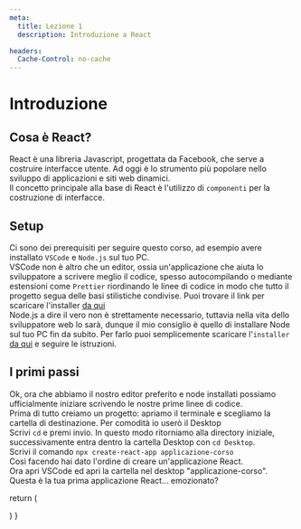 ```yaml
---
meta:
  title: Lezione 1
  description: Introduzione a React

headers:
  Cache-Control: no-cache
---
```


# Introduzione

## Cosa è React?

React è una libreria Javascript, progettata da Facebook, che serve a
costruire interfacce utente. Ad oggi è lo strumento più popolare nello
sviluppo di applicazioni e siti web dinamici.\
Il concetto principale alla base di React è l'utilizzo di `componenti` per la
costruzione di interfacce.

## Setup

Ci sono dei prerequisiti per seguire questo corso, ad esempio avere
installato `VSCode` e `Node.js` sul tuo PC.\
VSCode non è altro che un editor, ossia un'applicazione che aiuta lo sviluppatore
a scrivere meglio il codice, spesso autocompilando o mediante estensioni come
`Prettier` riordinando le linee di codice in modo che tutto il progetto segua
delle basi stilistiche condivise. Puoi trovare il link per scaricare l'installer
[da qui](https://code.visualstudio.com/)\
Node.js a dire il vero non è strettamente necessario, tuttavia nella vita
dello sviluppatore web lo sarà, dunque il mio consiglio è quello di
installare Node sul tuo PC fin da subito. Per farlo puoi semplicemente
scaricare l'`installer` [da qui](https://nodejs.org/en/) e seguire le
istruzioni.

## I primi passi

Ok, ora che abbiamo il nostro editor preferito e node installati possiamo
ufficialmente iniziare scrivendo le nostre prime linee di codice.\
Prima di tutto creiamo un progetto: apriamo il terminale e scegliamo la cartella
di destinazione. Per comodità io userò il Desktop\
Scrivi `cd` e premi invio. In questo modo ritorniamo alla directory
iniziale, successivamente entra dentro la cartella Desktop con
`cd Desktop`.\
Scrivi il comando `npx create-react-app applicazione-corso`\
Così facendo hai dato l'ordine di creare un'applicazione React.\
Ora apri VSCode ed apri la cartella nel desktop "applicazione-corso". Questa
è la tua prima applicazione React... emozionato?


  return (
    <div>
      <GoBack />
    </div>
  )
}

<ComponentLessonOne />
